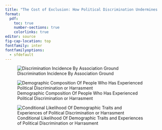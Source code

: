 ```yaml
---
title: "The Cost of Exclusion: How Political Discrimination Undermines Trust in Political Institutions in the European Union"
format:
  pdf:
    toc: true
    number-sections: true
    colorlinks: true
editor: source
fig-cap-location: top
fontfamily: inter
fontfamilyoptions: 
  - sfdefault
---
```


![Discrimination Incidence By Association Ground]("../tables/tab_dicg.png"){#tbl-dicg}

![Demographic Composition Of People Who Has Experienced Political Discrimination or Harrasment]("../tables/tab_dpod.png"){#tbl-dpod}

![Conditional Likelihood Of Demographic Traits and Experiences of Political Discrimination or Harrasment]("../tables/tab_dpod_logit.png"){#tbl-dpodlogit}
